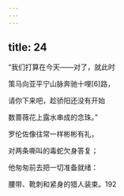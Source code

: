 ```yaml
---
---
---
```

title: 24
---




“我们打算在今天——对了，就此时

策马向亚平宁山脉奔驰十哩[6]路，

请你下来吧，趁骄阳还没有开始

数蔷薇花上露水串成的念珠。”

罗伦佐像往常一样彬彬有礼，

对两条嘶叫的毒蛇欠身答复；

他匆匆前去把一切准备就绪：

腰带、靴刺和紧身的猎人装束。192
